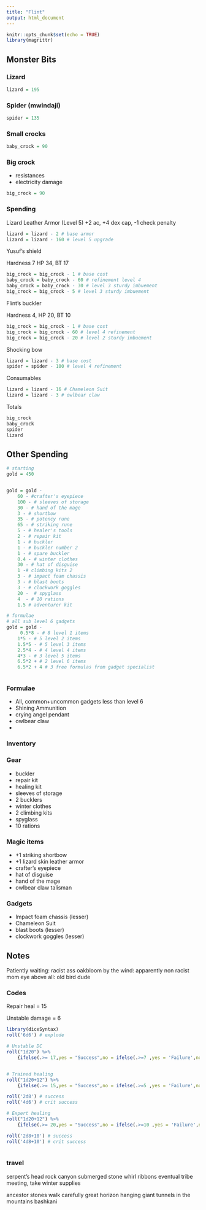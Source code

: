 ```yaml
---
title: "Flint"
output: html_document
---
```


```r
knitr::opts_chunk$set(echo = TRUE)
library(magrittr)
```

## Monster Bits

### Lizard
```r
lizard = 195
```


### Spider (mwindaji)
```r
spider = 135
```

### Small crocks
```r
baby_crock = 90 
```

### Big crock
 - resistances 
 - electricity damage
```r
big_crock = 90
```



### Spending
Lizard Leather Armor (Level 5)
+2 ac, +4 dex cap, -1 check penalty
```r
lizard = lizard - 2 # base armor
lizard = lizard - 160 # level 5 upgrade
```





Yusuf's shield

Hardness 7 HP 34, BT 17
```r
big_crock = big_crock - 1 # base cost
baby_crock = baby_crock - 60 # refinement level 4
baby_crock = baby_crock - 30 # level 3 sturdy imbuement
big_crock = big_crock - 5 # level 3 sturdy imbuement
```


Flint's buckler

Hardness 4, HP 20, BT 10
```r
big_crock = big_crock - 1 # base cost
big_crock = big_crock - 60 # level 4 refinement
big_crock = big_crock - 20 # level 2 sturdy imbuement
```


Shocking bow 
```r
lizard = lizard - 3 # base cost
spider = spider - 100 # level 4 refinement

```


Consumables

```r
lizard = lizard - 16 # Chameleon Suit
lizard = lizard - 3 # owlbear claw
```

Totals

```r
big_crock
baby_crock
spider
lizard
```

## Other Spending



```r
# starting
gold = 450


gold = gold - 
    60 - #crafter's eyepiece
    100 - # sleeves of storage
    30 - # hand of the mage
    3 - # shortbow
    35 - # potency rune
    65 - # striking rune
    5 - # healer's tools
    2 - # repair kit
    1 - # buckler
    1 - # buckler number 2
    1 - # spare buckler
    0.4 - # winter clothes
    30 - # hat of disguise
    1 -# climbing kits 2
    3 - # impact foam chassis
    3 - # blast boots
    3 - # clockwork goggles
    20 -  # spyglass
    4  - # 10 rations
    1.5 # adventurer kit

# formulae
# all sub level 6 gadgets
gold = gold - 
     0.5*8 - # 8 level 1 items
    1*5 - # 5 level 2 items
    1.5*5 - # 5 level 3 items
    2.5*4 - # 4 level 4 items
    4*3 - # 3 level 5 items
    6.5*2 + # 2 level 6 items
    6.5*2 + 4 # 3 free formulas from gadget specialist



```

### Formulae

- All, common+uncommon gadgets less than level 6
- Shining Ammunition
- crying angel pendant
- owlbear claw
- 



### Inventory

### Gear

- buckler
- repair kit
- healing kit
- sleeves of storage
- 2 bucklers
- winter clothes
- 2 climbing kits
- spyglass
- 10 rations

### Magic items

- +1 striking shortbow
- +1 lizard skin leather armor
- crafter's eyepiece
- hat of disguise
- hand of the mage
- owlbear claw talisman


### Gadgets

- Impact foam chassis (lesser)
- Chameleon Suit
- blast boots (lesser)
- clockwork goggles (lesser)


## Notes

Patiently waiting: racist ass
oakbloom by the wind: apparently non racist mom
eye above all: old bird dude


### Codes

Repair heal = 15

Unstable damage = 6

```r
library(diceSyntax)
roll('6d6') # explode

# Unstable DC
roll("1d20") %>% 
    {ifelse(.>= 17,yes = "Success",no = ifelse(.>=7 ,yes = 'Failure',no= 'Crit Fail'))} 


# Trained healing
roll("1d20+12") %>% 
    {ifelse(.>= 15,yes = "Success",no = ifelse(.>=5 ,yes = 'Failure',no= 'Crit Fail'))}

roll('2d8') # success
roll('4d6') # crit success

# Expert healing
roll("1d20+12") %>% 
    {ifelse(.>= 20,yes = "Success",no = ifelse(.>=10 ,yes = 'Failure',no= 'Crit Fail'))}

roll('2d8+10') # success
roll('4d8+10') # crit success
 
```


### travel

serpent's head rock
canyon submerged 
stone whirl 
ribbons
eventual tribe meeting, take winter supplies

ancestor stones
walk carefully
great horizon
hanging giant
tunnels in the mountains
bashkani


